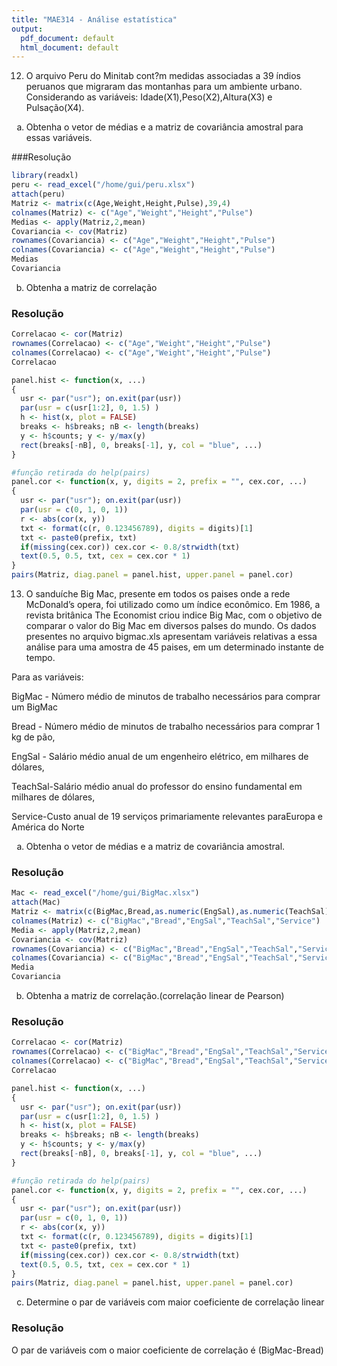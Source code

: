 ```yaml
---
title: "MAE314 - Análise estatística"
output:
  pdf_document: default
  html_document: default
---
```


12) O arquivo Peru do Minitab cont?m medidas associadas a 39 índios peruanos que migraram das montanhas para um ambiente urbano. Considerando as variáveis: Idade(X1),Peso(X2),Altura(X3) e Pulsação(X4).

a) Obtenha o vetor de médias e a matriz de covariância amostral para essas variáveis.

###Resolução

```r
library(readxl)
peru <- read_excel("/home/gui/peru.xlsx")
attach(peru)
Matriz <- matrix(c(Age,Weight,Height,Pulse),39,4)
colnames(Matriz) <- c("Age","Weight","Height","Pulse")
Medias <- apply(Matriz,2,mean)
Covariancia <- cov(Matriz)
rownames(Covariancia) <- c("Age","Weight","Height","Pulse")
colnames(Covariancia) <- c("Age","Weight","Height","Pulse")
Medias
Covariancia
```

b) Obtenha a matriz de correlação

### Resolução

```r
Correlacao <- cor(Matriz)
rownames(Correlacao) <- c("Age","Weight","Height","Pulse")
colnames(Correlacao) <- c("Age","Weight","Height","Pulse")
Correlacao

panel.hist <- function(x, ...)
{
  usr <- par("usr"); on.exit(par(usr))
  par(usr = c(usr[1:2], 0, 1.5) )
  h <- hist(x, plot = FALSE)
  breaks <- h$breaks; nB <- length(breaks)
  y <- h$counts; y <- y/max(y)
  rect(breaks[-nB], 0, breaks[-1], y, col = "blue", ...)
}

#função retirada do help(pairs)
panel.cor <- function(x, y, digits = 2, prefix = "", cex.cor, ...)
{
  usr <- par("usr"); on.exit(par(usr))
  par(usr = c(0, 1, 0, 1))
  r <- abs(cor(x, y))
  txt <- format(c(r, 0.123456789), digits = digits)[1]
  txt <- paste0(prefix, txt)
  if(missing(cex.cor)) cex.cor <- 0.8/strwidth(txt)
  text(0.5, 0.5, txt, cex = cex.cor * 1)
}
pairs(Matriz, diag.panel = panel.hist, upper.panel = panel.cor)

```

13) O sanduíche Big Mac, presente em todos os paises onde a rede McDonald's opera, foi utilizado como um índice econômico. Em 1986, a revista britânica The Economist criou indice Big Mac, com o objetivo de comparar o valor do Big Mac em diversos palses do mundo.
Os dados presentes no arquivo bigmac.xls apresentam variáveis relativas a essa análise para uma amostra de 45 paises, em um determinado instante de tempo.

Para as variáveis:

BigMac - Número médio de minutos de trabalho necessários para comprar um BigMac

Bread - Número médio de minutos de trabalho necessários para comprar 1 kg de pão,

EngSal - Salário médio anual de um engenheiro elétrico, em milhares de dólares,

TeachSal-Salário médio anual do professor do ensino fundamental em milhares de dólares,

Service-Custo anual de 19 serviços primariamente relevantes paraEuropa e América do Norte

a) Obtenha o vetor de médias e a matriz de covariância amostral.

### Resolução

```r
Mac <- read_excel("/home/gui/BigMac.xlsx")
attach(Mac)
Matriz <- matrix(c(BigMac,Bread,as.numeric(EngSal),as.numeric(TeachSal),Service),45,5)
colnames(Matriz) <- c("BigMac","Bread","EngSal","TeachSal","Service")
Media <- apply(Matriz,2,mean)
Covariancia <- cov(Matriz)
rownames(Covariancia) <- c("BigMac","Bread","EngSal","TeachSal","Service")
colnames(Covariancia) <- c("BigMac","Bread","EngSal","TeachSal","Service")
Media
Covariancia
```

b) Obtenha a matriz de correlação.(correlação linear de Pearson)

### Resolução

```r
Correlacao <- cor(Matriz)
rownames(Correlacao) <- c("BigMac","Bread","EngSal","TeachSal","Service")
colnames(Correlacao) <- c("BigMac","Bread","EngSal","TeachSal","Service")
Correlacao

panel.hist <- function(x, ...)
{
  usr <- par("usr"); on.exit(par(usr))
  par(usr = c(usr[1:2], 0, 1.5) )
  h <- hist(x, plot = FALSE)
  breaks <- h$breaks; nB <- length(breaks)
  y <- h$counts; y <- y/max(y)
  rect(breaks[-nB], 0, breaks[-1], y, col = "blue", ...)
}

#função retirada do help(pairs)
panel.cor <- function(x, y, digits = 2, prefix = "", cex.cor, ...)
{
  usr <- par("usr"); on.exit(par(usr))
  par(usr = c(0, 1, 0, 1))
  r <- abs(cor(x, y))
  txt <- format(c(r, 0.123456789), digits = digits)[1]
  txt <- paste0(prefix, txt)
  if(missing(cex.cor)) cex.cor <- 0.8/strwidth(txt)
  text(0.5, 0.5, txt, cex = cex.cor * 1)
}
pairs(Matriz, diag.panel = panel.hist, upper.panel = panel.cor)

```

c) Determine o par de variáveis com maior coeficiente de correlação linear

### Resolução

O par de variáveis com o maior coeficiente de correlação é (BigMac-Bread)